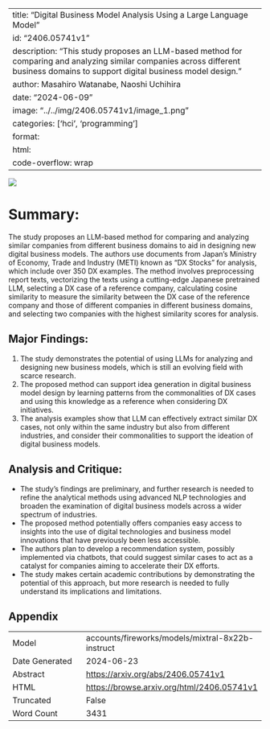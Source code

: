 
---
title: "Digital Business Model Analysis Using a Large Language Model"
id: "2406.05741v1"
description: "This study proposes an LLM-based method for comparing and analyzing similar companies across different business domains to support digital business model design."
author: Masahiro Watanabe, Naoshi Uchihira
date: "2024-06-09"
image: "../../img/2406.05741v1/image_1.png"
categories: ['hci', 'programming']
format:
  html:
    code-overflow: wrap
---

![](../../img/2406.05741v1/image_1.png)

# Summary:

The study proposes an LLM-based method for comparing and analyzing similar companies from different business domains to aid in designing new digital business models. The authors use documents from Japan's Ministry of Economy, Trade and Industry (METI) known as "DX Stocks" for analysis, which include over 350 DX examples. The method involves preprocessing report texts, vectorizing the texts using a cutting-edge Japanese pretrained LLM, selecting a DX case of a reference company, calculating cosine similarity to measure the similarity between the DX case of the reference company and those of different companies in different business domains, and selecting two companies with the highest similarity scores for analysis.

## Major Findings:

1. The study demonstrates the potential of using LLMs for analyzing and designing new business models, which is still an evolving field with scarce research.
2. The proposed method can support idea generation in digital business model design by learning patterns from the commonalities of DX cases and using this knowledge as a reference when considering DX initiatives.
3. The analysis examples show that LLM can effectively extract similar DX cases, not only within the same industry but also from different industries, and consider their commonalities to support the ideation of digital business models.

## Analysis and Critique:

* The study's findings are preliminary, and further research is needed to refine the analytical methods using advanced NLP technologies and broaden the examination of digital business models across a wider spectrum of industries.
* The proposed method potentially offers companies easy access to insights into the use of digital technologies and business model innovations that have previously been less accessible.
* The authors plan to develop a recommendation system, possibly implemented via chatbots, that could suggest similar cases to act as a catalyst for companies aiming to accelerate their DX efforts.
* The study makes certain academic contributions by demonstrating the potential of this approach, but more research is needed to fully understand its implications and limitations.

## Appendix

|          |          |
|----------|----------|
| Model     | accounts/fireworks/models/mixtral-8x22b-instruct       |
| Date Generated     | 2024-06-23       |
| Abstract | [https://arxiv.org/abs/2406.05741v1](https://arxiv.org/abs/2406.05741v1)        |
| HTML     | [https://browse.arxiv.org/html/2406.05741v1](https://browse.arxiv.org/html/2406.05741v1)       |
| Truncated       | False       |
| Word Count       | 3431       |